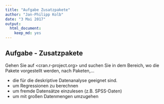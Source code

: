 ```yaml
---
title: "Aufgabe Zusatzpakete"
author: "Jan-Philipp Kolb"
date: "3 Mai 2017"
output: 
  html_document: 
    keep_md: yes
---
```


## Aufgabe - Zusatzpakete

Gehen Sie auf <cran.r-project.org> und suchen Sie in dem Bereich, wo die Pakete vorgestellt werden, nach Paketen,...

-  die für die deskriptive Datenanalyse geeignet sind.
-  um Regressionen zu berechnen
-  um fremde Datensätze einzulesen (z.B. SPSS-Daten)
-  um mit großen Datenmengen umzugehen
